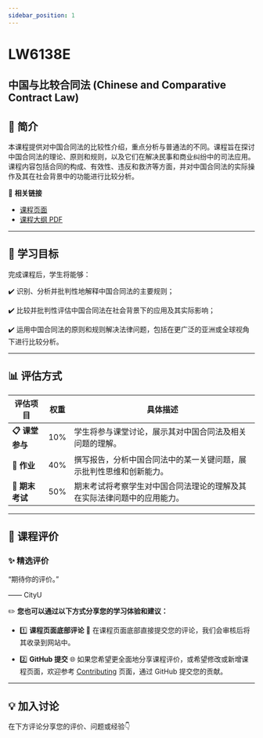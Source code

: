 ```yaml
---
sidebar_position: 1
---
```


# LW6138E
## 中国与比较合同法 (Chinese and Comparative Contract Law)

## **📘 简介**
本课程提供对中国合同法的比较性介绍，重点分析与普通法的不同。课程旨在探讨中国合同法的理论、原则和规则，以及它们在解决民事和商业纠纷中的司法应用。课程内容包括合同的构成、有效性、违反和救济等方面，并对中国合同法的实际操作及其在社会背景中的功能进行比较分析。

🔗 **相关链接**
- [课程页面](https://www.cityu.edu.hk/catalogue/pg/202425/course/LW6138E.htm)
- [课程大纲 PDF](https://www.cityu.edu.hk/catalogue/pg/202425/course/LW6138E.pdf)

---

## **🎯 学习目标**

完成课程后，学生将能够：

✔️ 识别、分析并批判性地解释中国合同法的主要规则；

✔️ 比较并批判性评估中国合同法在社会背景下的应用及其实际影响；

✔️ 运用中国合同法的原则和规则解决法律问题，包括在更广泛的亚洲或全球视角下进行比较分析。

---

## **📊 评估方式**

| **评估项目**          | **权重** | **具体描述**                                                                                       |
|----------------------|---------|---------------------------------------------------------------------------------------------------|
| **📋 课堂参与**       | 10%     | 学生将参与课堂讨论，展示其对中国合同法及相关问题的理解。                                         |
| **📝 作业**           | 40%     | 撰写报告，分析中国合同法中的某一关键问题，展示批判性思维和创新能力。                             |
| **📂 期末考试**       | 50%     | 期末考试将考察学生对中国合同法理论的理解及其在实际法律问题中的应用能力。                         |

---

## **💬 课程评价**

### ✨ **精选评价**
<div className={commentStyles.commentBox}>
    <p className={commentStyles.commentText}>
        “期待你的评价。”
    </p>
    <p className={commentStyles.commentAuthor}>—— CityU</p>
</div>

✏️ **您也可以通过以下方式分享您的学习体验和建议：**

- 1️⃣ **课程页面底部评论**
💬 在课程页面底部直接提交您的评论，我们会审核后将其收录到网站中。

- 2️⃣ **GitHub 提交**
🌐 如果您希望更全面地分享课程评价，或希望修改或新增课程页面，欢迎参考 [Contributing](https://penjc.github.io/cityU-navigator/contributing) 页面，通过 GitHub 提交您的贡献。

---

## **💡 加入讨论**

在下方评论分享您的评价、问题或经验👇
<Utterances />